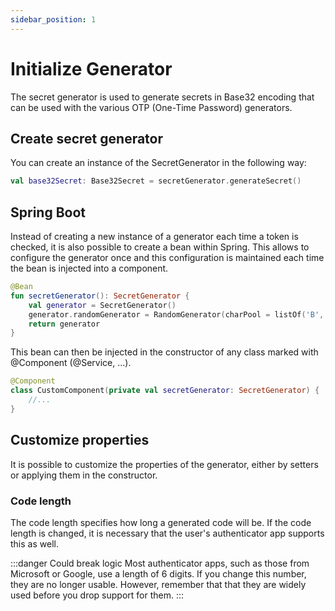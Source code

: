 ```yaml
---
sidebar_position: 1
---
```


# Initialize Generator

The secret generator is used to generate secrets in Base32 encoding that can be used with the various OTP (One-Time Password) generators.

## Create secret generator
You can create an instance of the SecretGenerator in the following way:

```kotlin
val base32Secret: Base32Secret = secretGenerator.generateSecret()
```

## Spring Boot

Instead of creating a new instance of a generator each time a token is checked, it is also possible to create a bean within Spring.
This allows to configure the generator once and this configuration is maintained each time the bean is injected into a component.

```kotlin
@Bean
fun secretGenerator(): SecretGenerator {
    val generator = SecretGenerator()
    generator.randomGenerator = RandomGenerator(charPool = listOf('B', 'C', 'D'))
    return generator
}
```

This bean can then be injected in the constructor of any class marked with @Component (@Service, ...).

```kotlin
@Component
class CustomComponent(private val secretGenerator: SecretGenerator) {
	//...
}
```

## Customize properties

It is possible to customize the properties of the generator, either by setters or applying them in the constructor.

### Code length

The code length specifies how long a generated code will be. If the code length is changed, it is necessary that the user's authenticator app supports this as well.

:::danger Could break logic
Most authenticator apps, such as those from Microsoft or Google, use a length of 6 digits. If you change this number, they are no longer usable.
However, remember that that they are widely used before you drop support for them.
:::
